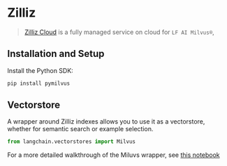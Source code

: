 # Zilliz

>[Zilliz Cloud](https://zilliz.com/doc/quick_start) is a fully managed service on cloud for `LF AI Milvus®`,


## Installation and Setup

Install the Python SDK:
```bash
pip install pymilvus
```

## Vectorstore

A wrapper around Zilliz indexes allows you to use it as a vectorstore,
whether for semantic search or example selection.

```python
from langchain.vectorstores import Milvus
```

For a more detailed walkthrough of the Miluvs wrapper, see [this notebook](/docs/modules/data_io/vectorstores/integrations/zilliz.ipynb)
